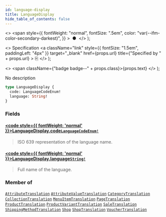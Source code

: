 ```yaml
---
id: language-display
title: LanguageDisplay
hide_table_of_contents: false
---
```


  <>
    <span
      style={{
        fontWeight: "normal",
        fontSize: ".5em",
        color: "var(--ifm-color-secondary-darkest)",
      }}
    >
      &nbsp;●&nbsp;
    </span>
  </>
);

  <>
    Specification
    <a
      className="link"
      style={{ fontSize: "1.5em", paddingLeft: "4px" }}
      target="\_blank"
      href={props.url}
      title={"Specified by " + props.url}
    >
      ⎘
    </a>
  </>
);

  <>
    <span className={"badge badge--" + props.class}>{props.text}</span>
  </>
);

No description

```graphql
type LanguageDisplay {
  code: LanguageCodeEnum!
  language: String!
}
```

### Fields

#### [<code style={{ fontWeight: 'normal' }}>LanguageDisplay.<b>code</b></code>](#)<Bullet />[`LanguageCodeEnum!`](../../../api-reference/miscellaneous/enums/language-code-enum) <Badge class="secondary" text="non-null"/> <Badge class="secondary" text="enum"/> <Badge class="secondary" text="miscellaneous"/>

> ISO 639 representation of the language name.

#### [<code style={{ fontWeight: 'normal' }}>LanguageDisplay.<b>language</b></code>](#)<Bullet />[`String!`](../../../api-reference/miscellaneous/scalars/string) <Badge class="secondary" text="non-null"/> <Badge class="secondary" text="scalar"/> <Badge class="secondary" text="miscellaneous"/>

> Full name of the language.

### Member of

[`AttributeTranslation`](../../../api-reference/miscellaneous/objects/attribute-translation) <Badge class="secondary" text="object"/><Bullet />[`AttributeValueTranslation`](../../../api-reference/miscellaneous/objects/attribute-value-translation) <Badge class="secondary" text="object"/><Bullet />[`CategoryTranslation`](../../../api-reference/miscellaneous/objects/category-translation) <Badge class="secondary" text="object"/><Bullet />[`CollectionTranslation`](../../../api-reference/miscellaneous/objects/collection-translation) <Badge class="secondary" text="object"/><Bullet />[`MenuItemTranslation`](../../../api-reference/miscellaneous/objects/menu-item-translation) <Badge class="secondary" text="object"/><Bullet />[`PageTranslation`](../../../api-reference/miscellaneous/objects/page-translation) <Badge class="secondary" text="object"/><Bullet />[`ProductTranslation`](../../../api-reference/miscellaneous/objects/product-translation) <Badge class="secondary" text="object"/><Bullet />[`ProductVariantTranslation`](../../../api-reference/miscellaneous/objects/product-variant-translation) <Badge class="secondary" text="object"/><Bullet />[`SaleTranslation`](../../../api-reference/miscellaneous/objects/sale-translation) <Badge class="secondary" text="object"/><Bullet />[`ShippingMethodTranslation`](../../../api-reference/miscellaneous/objects/shipping-method-translation) <Badge class="secondary" text="object"/><Bullet />[`Shop`](../../../api-reference/miscellaneous/objects/shop) <Badge class="secondary" text="object"/><Bullet />[`ShopTranslation`](../../../api-reference/miscellaneous/objects/shop-translation) <Badge class="secondary" text="object"/><Bullet />[`VoucherTranslation`](../../../api-reference/miscellaneous/objects/voucher-translation) <Badge class="secondary" text="object"/>

